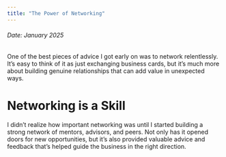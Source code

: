 ```yaml
---
title: "The Power of Networking"
---
```



<h6>Date: January 2025</h6>

<div className={styles.preserve}>


One of the best pieces of advice I got early on was to network relentlessly. It’s easy to think of it as just exchanging business cards, but it’s much more about building genuine relationships that can add value in unexpected ways.




<h1>Networking is a Skill</h1>
I didn’t realize how important networking was until I started building a strong network of mentors, advisors, and peers. Not only has it opened doors for new opportunities, but it’s also provided valuable advice and feedback that’s helped guide the business in the right direction.



</div>
